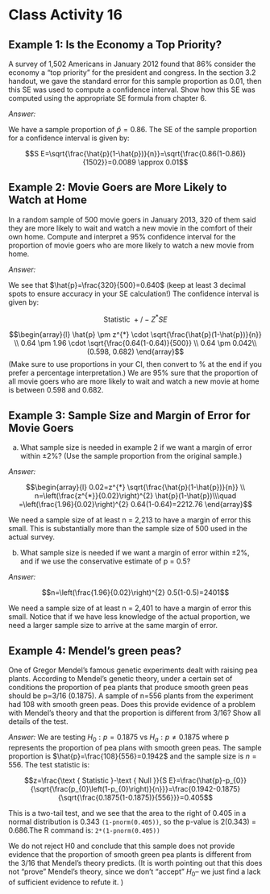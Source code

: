 # Class Activity 16

## Example 1: Is the Economy a Top Priority? 

A survey of 1,502 Americans in January 2012 found that 86% consider the economy a “top priority” for the president and congress.  In the section 3.2 handout, we gave the standard error for this sample proportion as 0.01, then this SE was used to compute a confidence interval. Show how this SE was computed using the appropriate SE formula from chapter 6. 

*Answer:*

We have a sample proportion of $\hat{p}= 0.86$. The SE of the sample proportion for a confidence interval is given by:

$$S E=\sqrt{\frac{\hat{p}(1-\hat{p})}{n}}=\sqrt{\frac{0.86(1-0.86)}{1502}}=0.0089 \approx 0.01$$

## Example 2:  Movie Goers are More Likely to Watch at Home

In a random sample of 500 movie goers in January 2013, 320 of them said they are more likely to wait and watch a new movie in the comfort of their own home.  Compute and interpret a 95% confidence interval for the proportion of movie goers who are more likely to watch a new movie from home.  

*Answer:* 

We see that $\hat{p}=\frac{320}{500}=0.640$ (keep at least 3 decimal spots to ensure accuracy in your SE calculation!) The confidence interval is given by:

$$\text { Statistic }+/-Z^{*} S E$$

$$\begin{array}{l}
\hat{p} \pm z^{*} \cdot \sqrt{\frac{\hat{p}(1-\hat{p})}{n}} \\
0.64 \pm 1.96 \cdot \sqrt{\frac{0.64(1-0.64)}{500}} \\
0.64 \pm 0.042\\
(0.598, 0.682)
\end{array}$$
(Make sure to use proportions in your CI, then convert to % at the end if you prefer a percentage interpretation.) We are 95% sure that the proportion of all movie goers who are more likely to wait and watch a new movie at home is between 0.598 and 0.682.

## Example 3:  Sample Size and Margin of Error for Movie Goers

(a)  What sample size is needed in example 2 if we want a margin of error within ±2%?  (Use the sample proportion from the original sample.)


*Answer:*

$$\begin{array}{l}
0.02=z^{*} \sqrt{\frac{\hat{p}(1-\hat{p})}{n}} \\
n=\left(\frac{z^{*}}{0.02}\right)^{2} \hat{p}(1-\hat{p})\\\quad =\left(\frac{1.96}{0.02}\right)^{2} 0.64(1-0.64)=2212.76
\end{array}$$

We need a sample size of at least n = 2,213 to have a margin of error this small.  This is substantially more than the sample size of 500 used in the actual survey. 

(b)  What sample size is needed if we want a margin of error within ±2%, and if we use the conservative estimate of p = 0.5?  

*Answer:*

$$n=\left(\frac{1.96}{0.02}\right)^{2} 0.5(1-0.5)=2401$$

We need a sample size of at least n = 2,401 to have a margin of error this small.  Notice that if we have less knowledge of the actual proportion, we need a larger sample size to arrive at the same margin of error.  

## Example 4:  Mendel’s green peas?

One of Gregor Mendel’s famous genetic experiments dealt with raising pea plants.  According to Mendel’s genetic theory, under a certain set of conditions the proportion of pea plants that produce smooth green peas should be p=3/16 (0.1875).  A sample of n=556 plants from the experiment had 108 with smooth green peas.  Does this provide evidence of a problem with Mendel’s theory and that the proportion is different from 3/16?  Show all details of the test. 

*Answer:* We are testing $H_{0}: p=0.1875$ vs $H_{a}: p \neq 0.1875$ where p represents the proportion of pea plans with smooth green peas. The sample proportion is $\hat{p}=\frac{108}{556}=0.1942$ and the sample size is $n=556$. The test statistic is:

$$z=\frac{\text { Statistic }-\text { Null }}{S E}=\frac{\hat{p}-p_{0}}{\sqrt{\frac{p_{0}\left(1-p_{0}\right)}{n}}}=\frac{0.1942-0.1875}{\sqrt{\frac{0.1875(1-0.1875)}{556}}}=0.405$$

This is a two-tail test, and we see that the area to the right of 0.405 in a normal distribution is 0.343 `(1-pnorm(0.405))`, so the p-value is 2(0.343) = 0.686.The R command is: `2*(1-pnorm(0.405))`

We do not reject H0 and conclude that this sample does not provide evidence that the proportion of smooth green pea plants is different from the 3/16 that Mendel’s theory predicts. (It is worth pointing out that this does not “prove” Mendel’s theory, since we don’t “accept” $H_0$– we just find a lack of sufficient evidence to refute it. )

